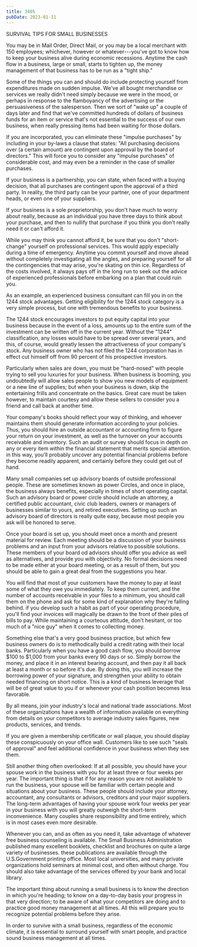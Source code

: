 ```yaml
---
title: 3405
pubDate: 2023-01-11
---
```


SURVIVAL TIPS FOR 
                            SMALL BUSINESSES

You may be in Mail Order, Direct Mail, or you may be a local
merchant with 150 employees; whichever, however or
whatever---you've got to know how to keep your business alive
during economic recessions. Anytime the cash flow in a business,
large or small, starts to tighten up, the money management of
that business has to be run as a "tight ship."

Some of the things you can and should do include protecting
yourself from expenditures made on sudden impulse. We've all
bought merchandise or services we really didn't need simply
because we were in the mood, or perhaps in response to the
flamboyancy of the advertising or the persuasiveness of the
salesperson. Then we sort of "wake up" a couple of days later and
find that we've committed hundreds of dollars of business funds
for an item or service that's not essential to the success of our
own business, when really pressing items had been waiting for
those dollars.

If you are incorporated, you can eliminate these "impulse
purchases" by including in your by-laws a clause that states:
"All purchasing decisions over (a certain amount) are contingent
upon approval by the board of directors." This will force you to
consider any "impulse purchases" of considerable cost, and may
even be a reminder in the case of smaller purchases.

If your business is a partnership, you can state, when faced with
a buying decision, that all purchases are contingent upon the
approval of a third party. In reality, the third party can be
your partner, one of your department heads, or even one of your
suppliers.

If your business is a sole proprietorship, you don't have much to
worry about really, because as an individual you have three days
to think about your purchase, and then to nullify that purchase
if you think you don't really need it or can't afford it.

While you may think you cannot afford it, be sure that you don't
"short-change" yourself on professional services. This would
apply especially during a time of emergency. Anytime you commit
yourself and move ahead without completely investigating all the
angles, and preparing yourself for all the contingencies that may
arise, you're skating on thin ice. Regardless of the costs
involved, it always pays off in the long run to seek out the
advice of experienced professionals before embarking on a plan
that could ruin you.

As an example, an experienced business consultant can fill you in
on the 1244 stock advantages. Getting eligibility for the 1244
stock category is a very simple process, but one with tremendous
benefits to your business.

The 1244 stock encourages investors to put equity capital into
your business because in the event of a loss, amounts up to the
entire sum of the investment can be written off in the current
year. Without the "1244" classification, any losses would have to
be spread over several years, and this, of course, would greatly
lessen the attractiveness of your company's stock. Any business
owner who has not filed the 1244 corporation has in effect cut
himself off from 90 percent of his prospective investors.

Particularly when sales are down, you must be "hard-nosed" with
people trying to sell you luxuries for your business. When
business is booming, you undoubtedly will allow sales people to
show you new models of equipment or a new line of supplies; but
when your business is down, skip the entertaining frills and
concentrate on the basics. Great care must be taken however, to
maintain courtesy and allow these sellers to consider you a
friend and call back at another time.

Your company's books should reflect your way of thinking, and
whoever maintains them should generate information according to
your policies. Thus, you should hire an outside accountant or
accounting firm to figure your return on your investment, as well
as the turnover on your accounts receivable and inventory. Such
an audit or survey should focus in depth on any or every item
within the financial statement that merits special attention. in
this way, you'll probably uncover any potential financial
problems before they become readily apparent, and certainly
before they could get out of hand.

Many small companies set up advisory boards of outside
professional people. These are sometimes known as power Circles,
and once in place, the business always benefits, especially in
times of short operating capital. Such an advisory board or power
circle should include an attorney, a certified public accountant,
civic club leaders, owners or managers of businesses similar to
yours, and retired executives. Setting up such an advisory board
of directors is really quite easy, because most people you ask
will be honored to serve.

Once your board is set up, you should meet once a month and
present material for review. Each meeting should be a discussion
of your business problems and an input from your advisors
relative to possible solutions. These members of your board od
advisors should offer you advice as well as alternatives, and
provide you with objectivity. No formal decisions need to be made
either at your board meeting, or as a result of them, but you
should be able to gain a great deal from the suggestions you
hear.

You will find that most of your customers have the money to pay
at least some of what they owe you immediately. To keep them
current, and the number of accounts receivable in your files to a
minimum, you should call them on the phone and ask for some kind
of explanation why they're falling behind. if you develop such a
habit as part of your operating procedure, you'll find your
invoices will magically be drawn to the front of their piles of
bills to pay. While maintaining a courteous attitude, don't
hesitant, or too much of a "nice guy" when it comes to collecting
money.

Something else that's a very good business practice, but which
few business owners do is to methodically build a credit rating
with their local banks. Particularly when you have a good cash
flow, you should borrow $100 to $1,000 from your banks every 90
days or so. Simply borrow  the money, and place it in an interest
bearing account, and then pay it all back at least a month or so
before it's due. By doing this, you will increase the borrowing
power of your signature, and strengthen your ability to obtain
needed financing on short notice. This is a kind of business
leverage that will be of great value to you if or whenever your
cash position becomes less favorable.

By all means, join your industry's local and national trade
associations. Most of these organizations have a wealth of
information available on everything from details on your
competitors to average industry sales figures, new products,
services, and trends.

If you are given a membership certificate or wall plaque, you
should display these conspicuously on your office wall. Customers
like to see such "seals of approval" and feel additional
confidence in your business when they see them.

Still another thing often overlooked: If at all possible, you
should have your spouse work in the business with you for at
least three or four weeks per year. The important thing is that
if for any reason you are not available to run the business, your
spouse will be familiar with certain people and situations about
your business. These people should include your attorney,
accountant, any consultants or advisors, creditors and your major
suppliers. The long-term advantages of having your spouse work
four weeks per year in your business with you will greatly
outweigh the short-term inconvenience. Many couples share
responsibility and time entirely, which is in most cases even
more desirable.

Whenever you can, and as often as you need it, take advantage of
whatever free business counseling is available. The Small
Business Administration published many excellent booklets,
checklist and brochures on quite a large variety of businesses.
these publications are available through the U.S.Government
printing office. Most local universities, and many private
organizations hold seminars at minimal cost, and often without
charge. You should also take advantage of the services offered by
your bank and local library.



The important thing about running a small business is to know the
direction in which you're heading; to know on a day-to-day basis
your progress in that very direction; to be aware of what your
competitors are doing and to practice good money management at
all times. All this will prepare you to recognize potential
problems before they arise.

In order to survive with a small business, regardless of the
economic climate, it is essential to surround yourself with smart
people, and practice sound business management at all times.